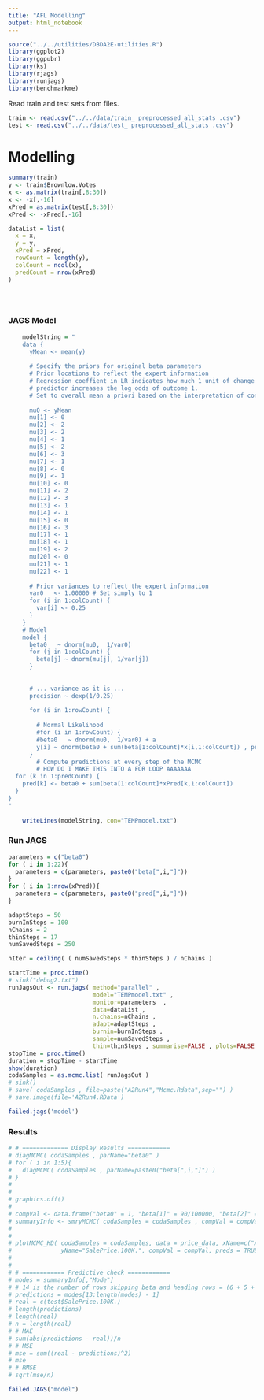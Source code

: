 ---
title: "AFL Modelling"
output: html_notebook
---
```{r}
source("../../utilities/DBDA2E-utilities.R")
library(ggplot2)
library(ggpubr)
library(ks)
library(rjags)
library(runjags)
library(benchmarkme)
```

Read train and test sets from files.
```{r}
train <- read.csv("../../data/train_ preprocessed_all_stats .csv")
test <- read.csv("../../data/test_ preprocessed_all_stats .csv")
```

# Modelling

```{r}
summary(train)
y <- train$Brownlow.Votes
x <- as.matrix(train[,8:30])
x <- -x[,-16]
xPred = as.matrix(test[,8:30])
xPred <- -xPred[,-16]

dataList = list(
  x = x,
  y = y,
  xPred = xPred,
  rowCount = length(y),
  colCount = ncol(x), 
  predCount = nrow(xPred)
)





```



### JAGS Model
```{r}
	modelString = "
	data {
	  yMean <- mean(y)
	 
	  # Specify the priors for original beta parameters
	  # Prior locations to reflect the expert information
	  # Regression coeffient in LR indicates how much 1 unit of change of the 
	  # predictor increases the log odds of outcome 1.
	  # Set to overall mean a priori based on the interpretation of constant term in regression
	  
	  mu0 <- yMean 
	  mu[1] <- 0
	  mu[2] <- 2
	  mu[3] <- 2
	  mu[4] <- 1
	  mu[5] <- 2
	  mu[6] <- 3
	  mu[7] <- 1
	  mu[8] <- 0
	  mu[9] <- 1
	  mu[10] <- 0
	  mu[11] <- 2
	  mu[12] <- 3
	  mu[13] <- 1
	  mu[14] <- 1
	  mu[15] <- 0
	  mu[16] <- 3
	  mu[17] <- 1
	  mu[18] <- 1
	  mu[19] <- 2
	  mu[20] <- 0
	  mu[21] <- 1
	  mu[22] <- 1
	  
	  # Prior variances to reflect the expert information
	  var0   <- 1.00000 # Set simply to 1
	  for (i in 1:colCount) {
	    var[i] <- 0.25
	  }
	}
	# Model
	model {
	  beta0   ~ dnorm(mu0,  1/var0)
	  for (j in 1:colCount) {
	    beta[j] ~ dnorm(mu[j], 1/var[j])
	  }
	  
	  
	  # ... variance as it is ...
	  precision ~ dexp(1/0.25) 
	  
	  for (i in 1:rowCount) {
	  
	    # Normal Likelihood
	    #for (i in 1:rowCount) {
	    #beta0   ~ dnorm(mu0,  1/var0) + a 
	    y[i] ~ dnorm(beta0 + sum(beta[1:colCount]*x[i,1:colCount]) , precision)
	  }
	    # Compute predictions at every step of the MCMC
	    # HOW DO I MAKE THIS INTO A FOR LOOP AAAAAAA
  for (k in 1:predCount) {
    pred[k] <- beta0 + sum(beta[1:colCount]*xPred[k,1:colCount])
  }
}
"
	
	writeLines(modelString, con="TEMPmodel.txt")
```
### Run JAGS
```{r}

parameters = c("beta0")
for ( i in 1:22){
  parameters = c(parameters, paste0("beta[",i,"]"))
}
for ( i in 1:nrow(xPred)){
  parameters = c(parameters, paste0("pred[",i,"]"))
}

adaptSteps = 50
burnInSteps = 100
nChains = 2
thinSteps = 17
numSavedSteps = 250

nIter = ceiling( ( numSavedSteps * thinSteps ) / nChains )

startTime = proc.time()
# sink("debug2.txt")
runJagsOut <- run.jags( method="parallel" ,
                        model="TEMPmodel.txt" ,
                        monitor=parameters  ,
                        data=dataList ,
                        n.chains=nChains ,
                        adapt=adaptSteps ,
                        burnin=burnInSteps ,
                        sample=numSavedSteps ,
                        thin=thinSteps , summarise=FALSE , plots=FALSE )
stopTime = proc.time()
duration = stopTime - startTime
show(duration)
codaSamples = as.mcmc.list( runJagsOut )
# sink()
# save( codaSamples , file=paste("A2Run4","Mcmc.Rdata",sep="") )
# save.image(file='A2Run4.RData')
```
```{r}
failed.jags('model')
```

### Results
```{r}
# # ============= Display Results ============
# diagMCMC( codaSamples , parName="beta0" )
# for ( i in 1:5){
#   diagMCMC( codaSamples , parName=paste0("beta[",i,"]") )
# }
# 
# 
# graphics.off()
# 
# compVal <- data.frame("beta0" = 1, "beta[1]" = 90/100000, "beta[2]" = 1, "beta[3]" = 2, "beta[4]" =  1.2, "beta[5]" =  -1.5, check.names=FALSE)
# summaryInfo <- smryMCMC( codaSamples = codaSamples , compVal = compVal, saveName="SummaryInfo" )
# 
# 
# plotMCMC_HD( codaSamples = codaSamples, data = price_data, xName=c("Area","Bedrooms","Bathrooms","CarParks", "PropertyType") ,
#              yName="SalePrice.100K.", compVal = compVal, preds = TRUE)
# 
# 
# # ============ Predictive check ============
# modes = summaryInfo[,"Mode"]
# # 14 is the number of rows skipping beta and heading rows = (6 + 5 + 2)
# predictions = modes[13:length(modes) - 1]
# real = c(test$SalePrice.100K.)
# length(predictions)
# length(real)
# n = length(real)
# # MAE
# sum(abs(predictions - real))/n
# # MSE
# mse = sum((real - predictions)^2)
# mse
# # RMSE
# sqrt(mse/n)

failed.JAGS("model")
```

